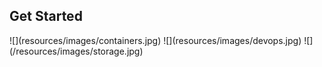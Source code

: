 
## Get Started

<Row>

<Column colLg={4} colMd={4} noGutterMdLeft>
<ArticleCard
    color="dark"
    title="Kubernetes"
    subTitle="Get an introduction to Kubernetes."
    href="/kubernetes"
    >
![](resources/images/containers.jpg)
</ArticleCard>
</Column>

<Column colLg={4} colMd={4} noGutterMdLeft>
<ArticleCard
    color="dark"
    title="DevOps"
    subTitle="Learn more about DevOps as a key component in your Cloud Native architecture."
    href="/devops"
    >
![](resources/images/devops.jpg)
</ArticleCard>
</Column>

<Column colLg={4} colMd={4} noGutterMdLeft>
<ArticleCard
    color="dark"
    title="Storage"
    subTitle="Understand storage for containers and Kubernetes."
    href="/storage"
    w>
![](/resources/images/storage.jpg)
</ArticleCard>
</Column>

</Row>

